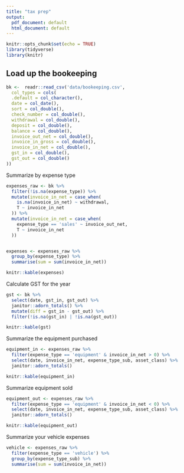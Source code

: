 ```yaml
---
title: "tax prep"
output:
  pdf_document: default
  html_document: default
---
```


```r
knitr::opts_chunk$set(echo = TRUE)
library(tidyverse)
library(knitr)


```

## Load up the bookeeping 

```r
bk <-  readr::read_csv('data/bookeeping.csv',
  col_types = cols(
  .default = col_character(),
  date = col_date(),
  sort = col_double(),
  check_number = col_double(),
  withdrawal = col_double(),
  deposit = col_double(),
  balance = col_double(),
  invoice_out_net = col_double(),
  invoice_in_gross = col_double(),
  invoice_in_net = col_double(),
  gst_in = col_double(),
  gst_out = col_double()
)) 
```

Summarize by expense type
```r
expenses_raw <- bk %>% 
  filter(!is.na(expense_type)) %>% 
  mutate(invoice_in_net = case_when(
    is.na(invoice_in_net) ~ withdrawal,
    T ~ invoice_in_net
  )) %>% 
  mutate(invoice_in_net = case_when(
    expense_type == 'sales' ~ invoice_out_net,
    T ~ invoice_in_net
  )) 


expenses <- expenses_raw %>% 
  group_by(expense_type) %>% 
  summarise(sum = sum(invoice_in_net))

knitr::kable(expenses)
```


Calculate GST for the year
```r
gst <- bk %>% 
  select(date, gst_in, gst_out) %>% 
  janitor::adorn_totals() %>% 
  mutate(diff = gst_in - gst_out) %>% 
  filter(!is.na(gst_in) | !is.na(gst_out))

knitr::kable(gst)
```


Summarize the equipment purchased
```r
equipment_in <- expenses_raw %>% 
  filter(expense_type == 'equipment' & invoice_in_net > 0) %>% 
  select(date, invoice_in_net, expense_type_sub, asset_class) %>% 
  janitor::adorn_totals()

knitr::kable(equipment_in)
```


Summarize equipment sold
```r
equipment_out <- expenses_raw %>% 
  filter(expense_type == 'equipment' & invoice_in_net < 0) %>% 
  select(date, invoice_in_net, expense_type_sub, asset_class) %>% 
  janitor::adorn_totals()

knitr::kable(equipment_out)
```

Summarize your vehicle expenses
```r
vehicle <- expenses_raw %>% 
  filter(expense_type == 'vehicle') %>% 
  group_by(expense_type_sub) %>% 
  summarise(sum = sum(invoice_in_net))
```

